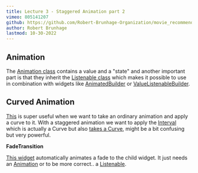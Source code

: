 ```yaml
---
title: Lecture 3 - Staggered Animation part 2
vimeo: 805141207
github: https://github.com/Robert-Brunhage-Organization/movie_recommendation_app_course/commits/main
author: Robert Brunhage
lastmod: 10-30-2022
---
```


## Animation

The [Animation class](https://api.flutter.dev/flutter/animation/Animation-class.html) contains a value and a "state" and another important part is that they inherit the [Listenable class](https://api.flutter.dev/flutter/foundation/Listenable-class.html) which makes it possible to use in combination with widgets like [AnimatedBuilder](https://api.flutter.dev/flutter/widgets/AnimatedBuilder-class.html) or [ValueListenableBuilder](https://api.flutter.dev/flutter/widgets/ValueListenableBuilder-class.html).

  

## Curved Animation

[This](https://api.flutter.dev/flutter/animation/CurvedAnimation-class.html) is super useful when we want to take an ordinary animation and apply a curve to it. With a staggered animation we want to apply the [Interval](https://api.flutter.dev/flutter/animation/Interval-class.html) which is actually a Curve but also [takes a Curve](https://api.flutter.dev/flutter/animation/Interval/curve.html), might be a bit confusing but very powerful.

  

**FadeTransition**

[This widget](https://api.flutter.dev/flutter/widgets/FadeTransition-class.html) automatically animates a fade to the child widget. It just needs an [Animation](https://api.flutter.dev/flutter/animation/Animation-class.html) or to be more correct.. a [Listenable](https://api.flutter.dev/flutter/foundation/Listenable-class.html).
